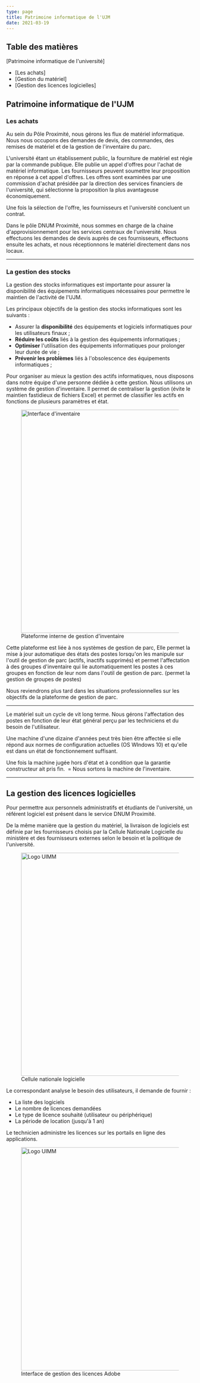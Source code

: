 ```yaml
---
type: page
title: Patrimoine informatique de l'UJM
date: 2021-03-19
---
```


## Table des matières


[Patrimoine informatique de l'université]
  - [Les achats]
  - [Gestion du matériel]
  - [Gestion des licences logicielles]
 
## Patrimoine informatique de l'UJM

### Les achats

Au sein du Pôle Proximité, nous gérons les flux de matériel informatique. Nous nous occupons des demandes de devis, des commandes, des remises de matériel et de la gestion de l'inventaire du parc.

L'université étant un établissement public, la fourniture de matériel est régie par la commande publique.
Elle publie un appel d'offres pour l'achat de matériel informatique. Les fournisseurs peuvent soumettre leur proposition en réponse à cet appel d'offres. Les offres sont examinées par une commission d'achat présidée par la direction des services financiers de l'université, qui sélectionne la proposition la plus avantageuse économiquement.

Une fois la sélection de l'offre, les fournisseurs et l'université concluent un contrat.

Dans le pôle DNUM Proximité, nous sommes en charge de la chaine d'approvisionnement pour les services centraux de l'université.
Nous effectuons les demandes de devis auprès de ces fournisseurs, effectuons ensuite les achats, et nous réceptionnons le matériel directement dans nos locaux.

---

### La gestion des stocks

La gestion des stocks informatiques est importante pour assurer la disponibilité des équipements informatiques nécessaires pour permettre le maintien de l'activité de l'UJM.

Les principaux objectifs de la gestion des stocks informatiques sont les suivants :

- Assurer la **disponibilité** des équipements et logiciels informatiques pour les utilisateurs finaux ;
- **Réduire les coûts** liés à la gestion des équipements informatiques ;
- **Optimiser** l'utilisation des équipements informatiques pour prolonger leur durée de vie ;
- **Prévenir les problèmes** liés à l'obsolescence des équipements informatiques ;

Pour organiser au mieux la gestion des actifs informatiques, nous disposons dans notre équipe d'une personne dédiée à cette gestion. 
Nous utilisons un système de gestion d'inventaire.
Il permet de centraliser la gestion (évite le maintien fastidieux de fichiers Excel) et permet de classifier les actifs en fonctions de plusieurs paramètres et état.


<figure>
  <img src=":/21a145d1033e4d3091390fd3e555de67" alt="Interface d'inventaire" width="600" />
  <figcaption> Plateforme interne de gestion d'inventaire </figcaption>
</figure>

Cette plateforme est liée à nos systèmes de gestion de parc,
Elle permet la mise à jour automatique des états des postes lorsqu'on les manipule sur l'outil de gestion de parc (actifs, inactifs supprimés) et permet l'affectation à des groupes d'inventaire qui lie automatiquement les postes à ces groupes en fonction de leur nom dans l'outil de gestion de parc. (permet la gestion de groupes de postes)

Nous reviendrons plus tard dans les situations professionnelles sur les objectifs de la plateforme de gestion de parc.

---
Le matériel suit un cycle de vit long terme. Nous gérons l'affectation des postes en fonction de leur état général perçu par les techniciens et du besoin de l'utilisateur.

Une machine d'une dizaine d'années peut très bien être affectée si elle répond aux normes de configuration actuelles (OS WIndows 10) et qu'elle est dans un état de fonctionnement suffisant.

Une fois la machine jugée hors d'état et à condition que la garantie constructeur ait pris fin.  = Nous sortons la machine de l'inventaire.

---
## La gestion des licences logicielles

Pour permettre aux personnels administratifs et étudiants de l'université, un référent logiciel est présent dans le service DNUM Proximité.

De la même manière que la gestion du matériel, la livraison de logiciels est définie par les fournisseurs choisis par la Cellule Nationale Logicielle du ministère et des fournisseurs externes selon le besoin et la politique de l'université. 


<figure>
  <img src=":/e25847e07648416aa62baea57414b793" alt="Logo UIMM" width="600" />
  <figcaption>Cellule nationale logicielle</figcaption>
</figure>

Le correspondant analyse le besoin des utilisateurs, il demande de fournir : 

- La liste des logiciels
- Le nombre de licences demandées
- Le type de licence souhaité (utilisateur ou périphérique)
- La période de location (jusqu'à 1 an)

Le technicien administre les licences sur les portails en ligne des applications.


<figure>
  <img src=":/bc925d06b07d46f291f2eb78af79e265" alt="Logo UIMM" width="600" />
  <figcaption> Interface de gestion des licences Adobe </figcaption>
</figure>
